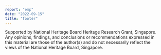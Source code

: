 ```yaml
---
report: "emp"
date: "2022-09-15"
title: "footer"
---
```


Supported by National Heritage Board Heritage Research Grant, Singapore. Any opinions, findings, and conclusions or recommendations expressed in this material are those of the author(s) and do not necessarily reflect the views of the National Heritage Board, Singapore.